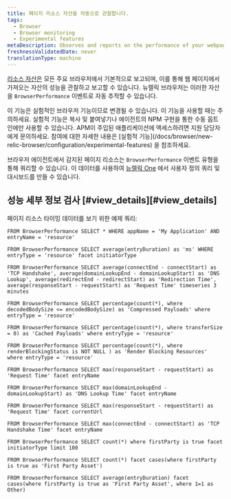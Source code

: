 ```yaml
---
title: 페이지 리소스 자산을 자동으로 관찰합니다.
tags:
  - Browser
  - Browser monitoring
  - Experimental features
metaDescription: Observes and reports on the performance of your webpages by automatically observing page resource timings.
freshnessValidatedDate: never
translationType: machine
---
```


[리소스 자산은](https://developer.mozilla.org/en-US/docs/Web/API/PerformanceResourceTiming) 모든 주요 브라우저에서 기본적으로 보고되며, 이를 통해 웹 페이지에서 가져오는 자산의 성능을 관찰하고 보고할 수 있습니다. 뉴렐릭 브라우저는 이러한 자산을 `BrowserPerformance` 이벤트로 자동 추적할 수 있습니다.

<Callout variant="important">
  이 기능은 실험적인 브라우저 기능이므로 변경될 수 있습니다. 이 기능을 사용할 때는 주의하세요. 실험적 기능은 복사 및 붙여넣기나 에이전트의 NPM 구현을 통한 수동 옵트인에만 사용할 수 있습니다. APM이 주입된 애플리케이션에 액세스하려면 지원 담당자에게 문의하세요. 참여에 대한 자세한 내용은 [실험적 기능](/docs/browser/new-relic-browser/configuration/experimental-features) 을 참조하세요.
</Callout>

브라우저 에이전트에서 감지된 페이지 리소스는 `BrowserPerformance` 이벤트 유형을 통해 쿼리할 수 있습니다. 이 데이터를 사용하여 [뉴렐릭 One](/docs/new-relic-one/use-new-relic-one/get-started/introduction-new-relic-one) 에서 사용자 정의 쿼리 및 대시보드를 만들 수 있습니다.

## 성능 세부 정보 검사 [#view\_details][#view_details]

페이지 리소스 타이밍 데이터를 보기 위한 예제 쿼리:

```nrql
FROM BrowserPerformance SELECT * WHERE appName = 'My Application' AND entryName = 'resource'
```

```nrql
FROM BrowserPerformance SELECT average(entryDuration) as 'ms' WHERE entryType = 'resource' facet initiatorType
```

```nrql
FROM BrowserPerformance SELECT average(connectEnd - connectStart) as 'TCP Handshake', average(domainLookupEnd - domainLookupStart) as 'DNS Lookup', average(redirectEnd - redirectStart) as 'Redirection Time', average(responseStart - requestStart) as 'Request Time' timeseries 3 minutes
```

```nrql
FROM BrowserPerformance SELECT percentage(count(*), where decodedBodySize <= encodedBodySize) as 'Compressed Payloads' where entryType = 'resource'
```

```nrql
FROM BrowserPerformance SELECT percentage(count(*), where transferSize = 0) as 'Cached Payloads' where entryType = 'resource'
```

```nrql
FROM BrowserPerformance SELECT percentage(count(*), where renderBlockingStatus is NOT NULL ) as 'Render Blocking Resources' where entryType = 'resource'
```

```nrql
FROM BrowserPerformance SELECT max(responseStart - requestStart) as 'Request Time' facet entryName
```

```nrql
FROM BrowserPerformance SELECT max(domainLookupEnd - domainLookupStart) as 'DNS Lookup Time' facet entryName
```

```nrql
FROM BrowserPerformance SELECT max(responseStart - requestStart) as 'Request Time' facet currentUrl
```

```nrql
FROM BrowserPerformance SELECT max(connectEnd - connectStart) as 'TCP Handshake Time' facet entryName
```

```nrql
FROM BrowserPerformance SELECT count(*) where firstParty is true facet initiatorType limit 100
```

```nrql
FROM BrowserPerformance SELECT count(*) facet cases(where firstParty is true as 'First Party Asset')
```

```nrql
FROM BrowserPerformance SELECT average(entryDuration) facet cases(where firstParty is true as 'First Party Asset', where 1=1 as Other)
```